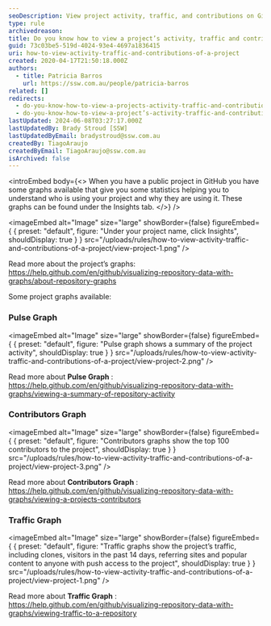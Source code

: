 ```yaml
---
seoDescription: View project activity, traffic, and contributions on GitHub with Insights, including Pulse, Contributors, and Traffic graphs.
type: rule
archivedreason:
title: Do you know how to view a project’s activity, traffic and contributions?
guid: 73c03be5-519d-4024-93e4-4697a1836415
uri: how-to-view-activity-traffic-and-contributions-of-a-project
created: 2020-04-17T21:50:18.000Z
authors:
  - title: Patricia Barros
    url: https://ssw.com.au/people/patricia-barros
related: []
redirects:
  - do-you-know-how-to-view-a-projects-activity-traffic-and-contributions
  - do-you-know-how-to-view-a-project’s-activity-traffic-and-contributions
lastUpdated: 2024-06-08T03:27:17.000Z
lastUpdatedBy: Brady Stroud [SSW]
lastUpdatedByEmail: bradystroud@ssw.com.au
createdBy: TiagoAraujo
createdByEmail: TiagoAraujo@ssw.com.au
isArchived: false
---
```


<introEmbed
  body={<>
When you have a public project in GitHub you have some graphs available that give you some statistics helping you to understand who is using your project and why they are using it. These graphs can be found under the Insights tab.
  </>}
/>

<imageEmbed
  alt="Image"
  size="large"
  showBorder={false}
  figureEmbed={ {
    preset: "default",
    figure: "Under your project name, click Insights",
    shouldDisplay: true
  } }
  src="/uploads/rules/how-to-view-activity-traffic-and-contributions-of-a-project/view-project-1.png"
/>

Read more about the project’s graphs: https://help.github.com/en/github/visualizing-repository-data-with-graphs/about-repository-graphs

Some project graphs available:

### Pulse Graph


<imageEmbed
  alt="Image"
  size="large"
  showBorder={false}
  figureEmbed={ {
    preset: "default",
    figure: "Pulse graph shows a summary of the project activity",
    shouldDisplay: true
  } }
  src="/uploads/rules/how-to-view-activity-traffic-and-contributions-of-a-project/view-project-2.png"
/>

Read more about **Pulse Graph** : https://help.github.com/en/github/visualizing-repository-data-with-graphs/viewing-a-summary-of-repository-activity

### Contributors Graph


<imageEmbed
  alt="Image"
  size="large"
  showBorder={false}
  figureEmbed={ {
    preset: "default",
    figure: "Contributors graphs show the top 100 contributors to the project",
    shouldDisplay: true
  } }
  src="/uploads/rules/how-to-view-activity-traffic-and-contributions-of-a-project/view-project-3.png"
/>

Read more about **Contributors Graph** : https://help.github.com/en/github/visualizing-repository-data-with-graphs/viewing-a-projects-contributors

### Traffic Graph


<imageEmbed
  alt="Image"
  size="large"
  showBorder={false}
  figureEmbed={ {
    preset: "default",
    figure: "Traffic graphs show the project’s traffic, including clones, visitors in the past 14 days, referring sites and popular content to anyone with push access to the project",
    shouldDisplay: true
  } }
  src="/uploads/rules/how-to-view-activity-traffic-and-contributions-of-a-project/view-project-1.png"
/>

Read more about **Traffic Graph** : https://help.github.com/en/github/visualizing-repository-data-with-graphs/viewing-traffic-to-a-repository

